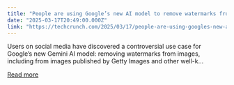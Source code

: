 ```yaml
---
title: "People are using Google’s new AI model to remove watermarks from images"
date: "2025-03-17T20:49:00.000Z"
link: "https://techcrunch.com/2025/03/17/people-are-using-googles-new-ai-model-to-remove-watermarks-from-images/"
---
```


Users on social media have discovered a controversial use case for Google&#8217;s new Gemini AI model: removing watermarks from images, including from images published by Getty Images and other well-k...

[Read more](https://techcrunch.com/2025/03/17/people-are-using-googles-new-ai-model-to-remove-watermarks-from-images/)
